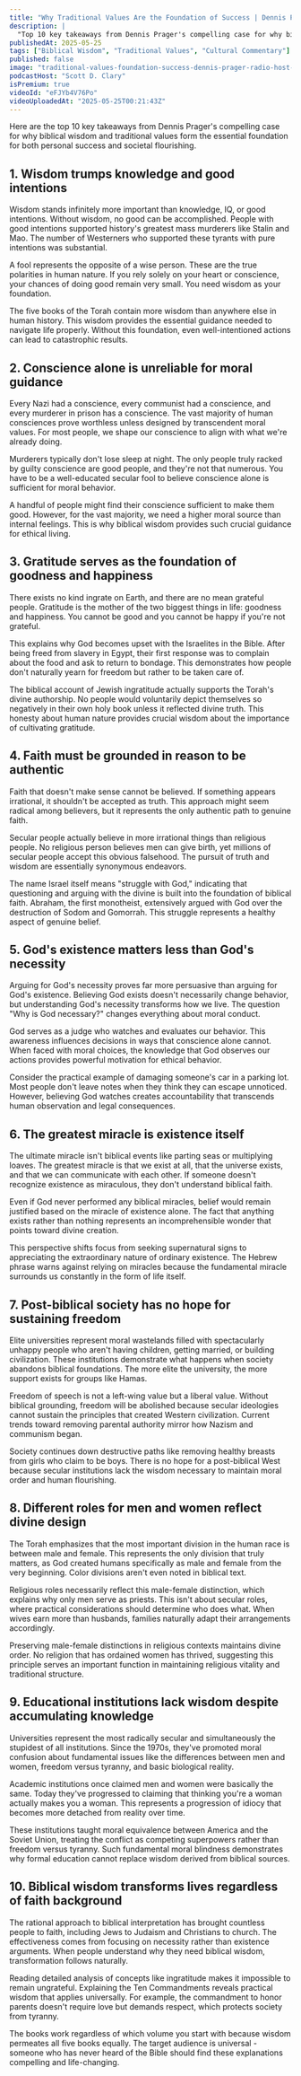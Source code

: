```yaml
---
title: "Why Traditional Values Are the Foundation of Success | Dennis Prager - Radio Host & PragerU Founder"
description: |
  "Top 10 key takeaways from Dennis Prager's compelling case for why biblical wisdom and traditional values form the essential foundation for both personal success and societal flourishing."
publishedAt: 2025-05-25
tags: ["Biblical Wisdom", "Traditional Values", "Cultural Commentary"]
published: false
image: "traditional-values-foundation-success-dennis-prager-radio-host-prageru-founder.jpg"
podcastHost: "Scott D. Clary"
isPremium: true
videoId: "eFJYb4V76Po"
videoUploadedAt: "2025-05-25T00:21:43Z"
---
```



<PodcastSummaryPageLayout frontmatter={frontmatter}>
Here are the top 10 key takeaways from Dennis Prager's compelling case for why biblical wisdom and traditional values form the essential foundation for both personal success and societal flourishing.

## 1. Wisdom trumps knowledge and good intentions

Wisdom stands infinitely more important than knowledge, IQ, or good intentions. Without wisdom, no good can be accomplished. People with good intentions supported history's greatest mass murderers like Stalin and Mao. The number of Westerners who supported these tyrants with pure intentions was substantial.

A fool represents the opposite of a wise person. These are the true polarities in human nature. If you rely solely on your heart or conscience, your chances of doing good remain very small. You need wisdom as your foundation.

The five books of the Torah contain more wisdom than anywhere else in human history. This wisdom provides the essential guidance needed to navigate life properly. Without this foundation, even well-intentioned actions can lead to catastrophic results.

## 2. Conscience alone is unreliable for moral guidance

Every Nazi had a conscience, every communist had a conscience, and every murderer in prison has a conscience. The vast majority of human consciences prove worthless unless designed by transcendent moral values. For most people, we shape our conscience to align with what we're already doing.

Murderers typically don't lose sleep at night. The only people truly racked by guilty conscience are good people, and they're not that numerous. You have to be a well-educated secular fool to believe conscience alone is sufficient for moral behavior.

A handful of people might find their conscience sufficient to make them good. However, for the vast majority, we need a higher moral source than internal feelings. This is why biblical wisdom provides such crucial guidance for ethical living.

## 3. Gratitude serves as the foundation of goodness and happiness

There exists no kind ingrate on Earth, and there are no mean grateful people. Gratitude is the mother of the two biggest things in life: goodness and happiness. You cannot be good and you cannot be happy if you're not grateful.

This explains why God becomes upset with the Israelites in the Bible. After being freed from slavery in Egypt, their first response was to complain about the food and ask to return to bondage. This demonstrates how people don't naturally yearn for freedom but rather to be taken care of.

The biblical account of Jewish ingratitude actually supports the Torah's divine authorship. No people would voluntarily depict themselves so negatively in their own holy book unless it reflected divine truth. This honesty about human nature provides crucial wisdom about the importance of cultivating gratitude.

## 4. Faith must be grounded in reason to be authentic

Faith that doesn't make sense cannot be believed. If something appears irrational, it shouldn't be accepted as truth. This approach might seem radical among believers, but it represents the only authentic path to genuine faith.

Secular people actually believe in more irrational things than religious people. No religious person believes men can give birth, yet millions of secular people accept this obvious falsehood. The pursuit of truth and wisdom are essentially synonymous endeavors.

The name Israel itself means "struggle with God," indicating that questioning and arguing with the divine is built into the foundation of biblical faith. Abraham, the first monotheist, extensively argued with God over the destruction of Sodom and Gomorrah. This struggle represents a healthy aspect of genuine belief.

## 5. God's existence matters less than God's necessity

Arguing for God's necessity proves far more persuasive than arguing for God's existence. Believing God exists doesn't necessarily change behavior, but understanding God's necessity transforms how we live. The question "Why is God necessary?" changes everything about moral conduct.

God serves as a judge who watches and evaluates our behavior. This awareness influences decisions in ways that conscience alone cannot. When faced with moral choices, the knowledge that God observes our actions provides powerful motivation for ethical behavior.

Consider the practical example of damaging someone's car in a parking lot. Most people don't leave notes when they think they can escape unnoticed. However, believing God watches creates accountability that transcends human observation and legal consequences.

## 6. The greatest miracle is existence itself

The ultimate miracle isn't biblical events like parting seas or multiplying loaves. The greatest miracle is that we exist at all, that the universe exists, and that we can communicate with each other. If someone doesn't recognize existence as miraculous, they don't understand biblical faith.

Even if God never performed any biblical miracles, belief would remain justified based on the miracle of existence alone. The fact that anything exists rather than nothing represents an incomprehensible wonder that points toward divine creation.

This perspective shifts focus from seeking supernatural signs to appreciating the extraordinary nature of ordinary existence. The Hebrew phrase warns against relying on miracles because the fundamental miracle surrounds us constantly in the form of life itself.

## 7. Post-biblical society has no hope for sustaining freedom

Elite universities represent moral wastelands filled with spectacularly unhappy people who aren't having children, getting married, or building civilization. These institutions demonstrate what happens when society abandons biblical foundations. The more elite the university, the more support exists for groups like Hamas.

Freedom of speech is not a left-wing value but a liberal value. Without biblical grounding, freedom will be abolished because secular ideologies cannot sustain the principles that created Western civilization. Current trends toward removing parental authority mirror how Nazism and communism began.

Society continues down destructive paths like removing healthy breasts from girls who claim to be boys. There is no hope for a post-biblical West because secular institutions lack the wisdom necessary to maintain moral order and human flourishing.

## 8. Different roles for men and women reflect divine design

The Torah emphasizes that the most important division in the human race is between male and female. This represents the only division that truly matters, as God created humans specifically as male and female from the very beginning. Color divisions aren't even noted in biblical text.

Religious roles necessarily reflect this male-female distinction, which explains why only men serve as priests. This isn't about secular roles, where practical considerations should determine who does what. When wives earn more than husbands, families naturally adapt their arrangements accordingly.

Preserving male-female distinctions in religious contexts maintains divine order. No religion that has ordained women has thrived, suggesting this principle serves an important function in maintaining religious vitality and traditional structure.

## 9. Educational institutions lack wisdom despite accumulating knowledge

Universities represent the most radically secular and simultaneously the stupidest of all institutions. Since the 1970s, they've promoted moral confusion about fundamental issues like the differences between men and women, freedom versus tyranny, and basic biological reality.

Academic institutions once claimed men and women were basically the same. Today they've progressed to claiming that thinking you're a woman actually makes you a woman. This represents a progression of idiocy that becomes more detached from reality over time.

These institutions taught moral equivalence between America and the Soviet Union, treating the conflict as competing superpowers rather than freedom versus tyranny. Such fundamental moral blindness demonstrates why formal education cannot replace wisdom derived from biblical sources.

## 10. Biblical wisdom transforms lives regardless of faith background

The rational approach to biblical interpretation has brought countless people to faith, including Jews to Judaism and Christians to church. The effectiveness comes from focusing on necessity rather than existence arguments. When people understand why they need biblical wisdom, transformation follows naturally.

Reading detailed analysis of concepts like ingratitude makes it impossible to remain ungrateful. Explaining the Ten Commandments reveals practical wisdom that applies universally. For example, the commandment to honor parents doesn't require love but demands respect, which protects society from tyranny.

The books work regardless of which volume you start with because wisdom permeates all five books equally. The target audience is universal - someone who has never heard of the Bible should find these explanations compelling and life-changing.

</PodcastSummaryPageLayout>
